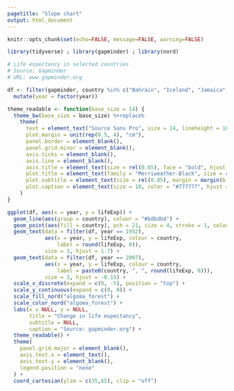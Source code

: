 ```yaml
---
pagetitle: "Slope chart"
output: html_document
---
```


```r
knitr::opts_chunk$set(echo=FALSE, message=FALSE, warning=FALSE)

library(tidyverse) ; library(gapminder) ; library(nord)
```

```r
# Life expectancy in selected countries
# Source: Gapminder
# URL: www.gapminder.org

df <- filter(gapminder, country %in% c("Bahrain", "Iceland", "Jamaica", "Madagascar") & year %in% c(1952, 2007)) %>% 
  mutate(year = factor(year))
```

```r
theme_readable <- function(base_size = 14) {
  theme_bw(base_size = base_size) %+replace%
    theme(
      text = element_text("Source Sans Pro", size = 14, lineheight = 18),
      plot.margin = unit(rep(0.5, 4), "cm"),
      panel.border = element_blank(),
      panel.grid.minor = element_blank(),
      axis.ticks = element_blank(),
      axis.line = element_blank(),
      axis.title = element_text(size = rel(0.85), face = "bold", hjust = 1),
      plot.title = element_text(family = "Merriweather-Black", size = rel(1), lineheight = 22, hjust = 0.5, margin = margin(b = 20)),
      plot.subtitle = element_text(size = rel(0.85), margin = margin(b = 10), hjust = 0),
      plot.caption = element_text(size = 10, color = "#777777", hjust = 1, margin = margin(t = 15))
    )
}

ggplot(df, aes(x = year, y = lifeExp)) +
  geom_line(aes(group = country), colour = "#bdbdbd") +
  geom_point(aes(fill = country), pch = 21, size = 4, stroke = 1, colour = "white") +
  geom_text(data = filter(df, year == 1952), 
            aes(x = year, y = lifeExp, colour = country, 
                label = round(lifeExp, 0)), 
            size = 3, hjust = 1.7) +
  geom_text(data = filter(df, year == 2007), 
            aes(x = year, y = lifeExp, colour = country, 
                label = paste0(country, ", ", round(lifeExp, 0))), 
            size = 3, hjust = -0.15) +
  scale_x_discrete(expand = c(0, -5), position = "top") +
  scale_y_continuous(expand = c(0, 0)) +
  scale_fill_nord("algoma_forest") +
  scale_color_nord("algoma_forest") +
  labs(x = NULL, y = NULL,
       title = "Change in life expectancy",
       subtitle = NULL,
       caption = "Source: gapminder.org") +
  theme_readable() +
  theme(
    panel.grid.major = element_blank(),
    axis.text.x = element_text(),
    axis.text.y = element_blank(),
    legend.position = "none"
  ) +
  coord_cartesian(ylim = c(35,85), clip = "off") 
```
